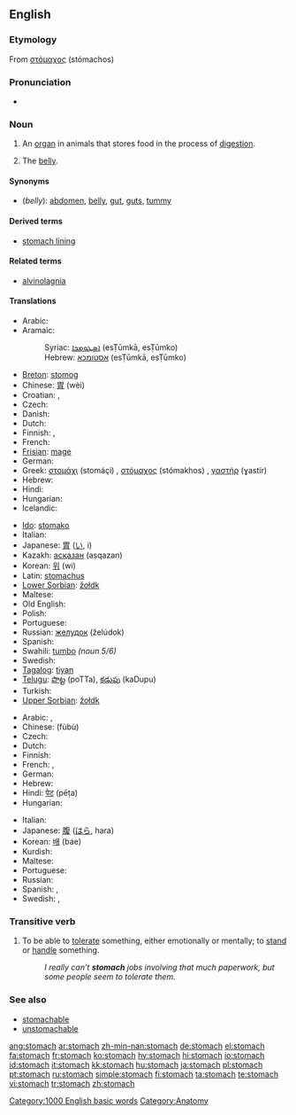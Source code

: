 ==English==
{{wikipedia}}

===Etymology===
From {{AGr.}} [[στόμαχος]] (stómachos)

===Pronunciation===
*{{audio|en-us-stomach.ogg|Audio (US)}}

===Noun===
{{en-noun}}

# An [[organ]] in animals that stores food in the process of [[digestion]].
# {{informal}} The [[belly]].

====Synonyms====
*(''belly''): [[abdomen]], [[belly]], [[gut]], [[guts]], [[tummy]]

====Derived terms====
*[[stomach lining]]

====Related terms====
*[[alvinolagnia]]

====Translations====
{{trans-top|organ that stores food}}
* Arabic: {{ARchar|[[معدة]]}} {{unicode|(máʕida)}} {{f}}
* Aramaic:
*: Syriac: [[ܐܣܛܘܡܟܐ]] (esṬūmkā, esṬūmko) {{m}}
*: Hebrew: [[אסטומכא]] (esṬūmkā, esṬūmko) {{m}}
* [[Breton]]: [[stomog]] {{m}}
* Chinese: [[胃]] (wèi)
* Croatian: {{t-|hr|želudac|m}}, {{t-|hr|stomak|m}}
* Czech: {{t-|cs|žaludek|m}}
* Danish: {{t-|da|bug|c}}
* Dutch: {{t+|nl|maag|f}}
* Finnish: {{t+|fi|maha}}, {{t+|fi|vatsa}}
* French: {{t+|fr|estomac|m}}
* [[Frisian]]: [[mage]]
* German: {{t+|de|Magen}} {{m}}
* Greek: [[στομάχι]] (stomáçi) {{n}}, [[στόμαχος]] (stómakhos) {{m}}, [[γαστήρ]] (ɣastír) {{m}}
* Hebrew: {{t-|he|קיבה|f|sc=Hebr}}
* Hindi: {{t-|hi|अमाशय|m|sc=Deva|xs=Hindi}}
* Hungarian: {{t-|hu|gyomor}}
* Icelandic: {{t+|is|magi|m}}
{{trans-mid}}
* [[Ido]]: [[stomako]]
* Italian: {{t+|it|stomaco|m}}
* Japanese: [[胃]] ([[い]], i)
* Kazakh: [[асқазан]] (asqazan)
* Korean: [[위]] (wi)
* Latin: [[stomachus]] {{m}}
* [[Lower Sorbian]]: [[žołdk]] {{m}}
* Maltese: {{t-|mt|stonku|m|xs=Maltese}}
* Old English: {{t-|ang|maga|m|xs=Old English}}
* Polish: {{t|pl|żołądek}} {{m}}
* Portuguese: {{t-|pt|estômago|m}}
* Russian: [[желудок]] (želúdok) {{m}}
* Spanish: {{t+|es|estómago|m}}
* Swahili: [[tumbo]]  ''(noun 5/6)''
* Swedish: {{t+|sv|mage|c}}
* [[Tagalog]]: [[tiyan]]
* [[Telugu]]: [[పొట్ట]] (poTTa), [[కడుపు]] (kaDupu)
* Turkish: {{t+|tr|mide}}
* [[Upper Sorbian]]: [[žołdk]] {{m}}
{{trans-bottom}}

{{trans-top|belly}}
* Arabic: {{ARchar|[[معدة]]}} {{unicode|(máʕida)}} {{f}}, {{Arab|[[بطن|بَطْن]]}} {{unicode|(baʈn)}} {{f}}
* Chinese: {{zh-ts|腹部|腹部}} (fùbù)
* Czech: {{t-|cs|břicho|n}}
* Dutch: {{t+|nl|buik}}
* Finnish: {{t+|fi|maha}}
* French: {{t-|fr|bedon|m}}, {{t+|fr|ventre|m}}
* German: {{t+|de|Bauch|m}}
* Hebrew: {{t-|he|בטן|f|sc=Hebr}}
* Hindi: [[पेट]] (pēṭa) {{m}}
* Hungarian: {{t+|hu|has}}
{{trans-mid}}
* Italian: {{t+|it|pancia|f}}
* Japanese: [[腹]] ([[はら]], hara)
* Korean: [[배]] (bae)
* Kurdish: {{KUchar|[[زگ]]}}
* Maltese: {{t-|mt|żaqq|f|xs=Maltese}}
* Portuguese: {{t+|pt|barriga|f}}
* Russian: {{t+|ru|живот|m|tr=živót|sc=Cyrl}}
* Spanish: {{t+|es|barriga|f}}, {{t+|es|vientre|m}}
* Swedish: {{t+|sv|buk}}, {{t+|sv|mage|c}}
{{trans-bottom}}

===Transitive verb===
{{rfc-trverb|Transitive verb}}
{{en-verb}}

# To be able to [[tolerate]] something, either emotionally or mentally; to [[stand]] or [[handle]] something.
#:''I really can’t '''stomach''' jobs involving that much paperwork, but some people seem to tolerate them.''

===See also===
*[[stomachable]]
*[[unstomachable]]

[[Category:1000 English basic words]]
[[Category:Anatomy]]

[[ang:stomach]]
[[ar:stomach]]
[[zh-min-nan:stomach]]
[[de:stomach]]
[[el:stomach]]
[[fa:stomach]]
[[fr:stomach]]
[[ko:stomach]]
[[hy:stomach]]
[[hi:stomach]]
[[io:stomach]]
[[id:stomach]]
[[it:stomach]]
[[kk:stomach]]
[[hu:stomach]]
[[ja:stomach]]
[[pl:stomach]]
[[pt:stomach]]
[[ru:stomach]]
[[simple:stomach]]
[[fi:stomach]]
[[ta:stomach]]
[[te:stomach]]
[[vi:stomach]]
[[tr:stomach]]
[[zh:stomach]]